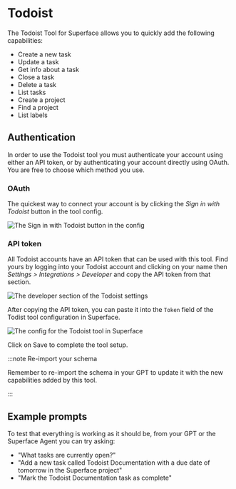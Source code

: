 # Todoist

The Todoist Tool for Superface allows you to quickly add the following capabilities:

- Create a new task
- Update a task
- Get info about a task
- Close a task
- Delete a task
- List tasks
- Create a project
- Find a project
- List labels

## Authentication

In order to use the Todoist tool you must authenticate your account using either an API token, or by authenticating your account directly using OAuth. You are free to choose which method you use.

### OAuth

The quickest way to connect your account is by clicking the _Sign in with Todoist_ button in the tool config.

![The Sign in with Todoist button in the config](/img/tools/tools-todoist-oauth.png)

### API token

All Todoist accounts have an API token that can be used with this tool. Find yours by logging into your Todoist account and clicking on your name then _Settings > Integrations > Developer_ and copy the API token from that section.

![The developer section of the Todoist settings](/img/tools/tools-todoist-developer.png)

After copying the API token, you can paste it into the `Token` field of the Todist tool configuration in Superface.

![The config for the Todoist tool in Superface](/img/tools/tools-todoist-apikey.png)

Click on Save to complete the tool setup.

:::note Re-import your schema

Remember to re-import the schema in your GPT to update it with the new capabilities added by this tool.

:::

## Example prompts

To test that everything is working as it should be, from your GPT or the Superface Agent you can try asking:

- "What tasks are currently open?"
- "Add a new task called Todoist Documentation with a due date of tomorrow in the Superface project"
- "Mark the Todoist Documentation task as complete"
